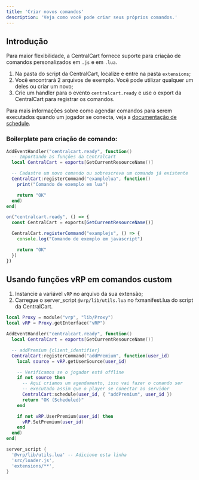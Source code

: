 ```yaml
---
title: 'Criar novos comandos'
description: 'Veja como você pode criar seus próprios comandos.'
---
```


## Introdução

Para maior flexibilidade, a CentralCart fornece suporte para criação de comandos personalizados em ``.js`` e em ``.lua``.

1. Na pasta do script da CentralCart, localize e entre na pasta `extensions`;
2. Você encontrará 2 arquivos de exemplo. Você pode utilizar qualquer um deles ou criar um novo;
3. Crie um handler para o evento `centralcart.ready` e use o export da CentralCart para registrar os comandos.

Para mais informações sobre como agendar comandos para serem executados quando um jogador se conecta, veja a [documentação de schedule](/dev-fivem/schedule).

### Boilerplate para criação de comando:
<CodeGroup>

  ```lua extension.lua
  AddEventHandler("centralcart.ready", function()
    -- Importando as funções da CentralCart
    local CentralCart = exports[GetCurrentResourceName()]

    -- Cadastre um novo comando ou sobrescreva um comando já existente
    CentralCart:registerCommand("examplelua", function()
      print("Comando de exemplo em lua")

      return "OK"
    end)
  end)
  ```

  ```javascript extension.js
  on("centralcart.ready", () => {
    const CentralCart = exports[GetCurrentResourceName()]

    CentralCart.registerCommand("examplejs", () => {
      console.log("Comando de exemplo em javascript")

      return "OK"
    })
  })
  ```

</CodeGroup>

## Usando funções vRP em comandos custom

1. Instancie a variável `vRP` no arquivo da sua extensão;
2. Carregue o server_script `@vrp/lib/utils.lua` no fxmanifest.lua do script da CentralCart.

<CodeGroup>

```lua extension.lua
local Proxy = module("vrp", "lib/Proxy")
local vRP = Proxy.getInterface("vRP")

AddEventHandler("centralcart.ready", function() 
  local CentralCart = exports[GetCurrentResourceName()]

  -- addPremium {client_identifier}
  CentralCart:registerCommand("addPremium", function(user_id)
    local source = vRP.getUserSource(user_id)

    -- Verificamos se o jogador está offline
    if not source then
      -- Aqui criamos um agendamento, isso vai fazer o comando ser 
      -- executado assim que o player se conectar ao servidor
      CentralCart:schedule(user_id, { "addPremium", user_id })
      return "OK (Scheduled)"
    end

    if not vRP.UserPremium(user_id) then
      vRP.SetPremium(user_id)
    end
  end)
end)
```

```lua fxmanifest.lua
server_script { 
  '@vrp/lib/utils.lua' -- Adicione esta linha
  'src/loader.js',
  'extensions/**',
}
```

</CodeGroup>